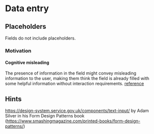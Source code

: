 
<Meta title="Guidelines/Data entry" />

# Data entry

## Placeholders

Fields do not include placeholders.

### Motivation

#### Cognitive misleading

The presence of information in the field might convey misleading information to the user, making them think the field is already filled with some helpful information without interaction requirements.
[reference](https://www.nngroup.com/articles/form-design-placeholders/)

## Hints

https://design-system.service.gov.uk/components/text-input/
by Adam Silver in his Form Design Patterns book (https://www.smashingmagazine.com/printed-books/form-design-patterns/)
